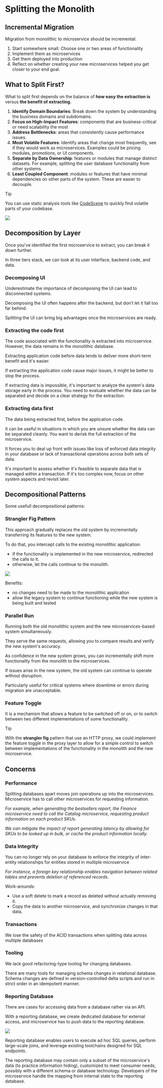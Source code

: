 # Splitting the Monolith

## Incremental Migration

Migration from monolithic to microservice should be incremental:

1. Start somewhere small. Choose one or two areas of functionality
2. Implement them as microservices
3. Get them deployed into production
4. Reflect on whether creating your new microservices helped you get closer to your end goal.


## What to Split First?

What to split first depends on the balance of **how easy the extraction is** versus **the benefit of extracting**.

1. **Identify Domain Boundaries**: Break down the system by understanding the business domains and subdomains.
1. **Focus on High-Impact Features**: components that are business-critical or need scalability the most
2. **Address Bottlenecks**: areas that consistently cause performance issues.
3. **Most Volatile Features**: Identify areas that change most frequently, see if they would work as microservices. Examples could be pricing modules, promotions, or UI components.
4. **Separate by Data Ownership**: features or modules that manage distinct datasets. For example, splitting the user database functionality from other systems.
5. **Least Coupled Component**: modules or features that have minimal dependencies on other parts of the system. These are easier to decouple.

> [!TIP]
> You can use static analysis tools like [CodeScene](https://www.codescene.com/) to quickly find volatile parts of your codebase.

![](https://codescene.com/hubfs/Teams%20Map%20CodeScene.png)


## Decomposition by Layer

Once you've identified the first microservice to extract, you can break it down further.

In three tiers stack, we can look at its user interface, backend code, and data.

### Decomposing UI

Underestimate the importance of decomposing the UI can lead to disconnected systems.

Decomposing the UI often happens after the backend, but don’t let it fall too far behind.

Splitting the UI can bring big advantages once the microservices are ready.


### Extracting the code first

The code associated with the functionality is extracted into microservice. However, the data remains in the monolithic database.

Extracting application code before data tends to deliver more short-term benefit and it's easier.

If extracting the application code cause major issues, it might be better to stop the process.

If extracting data is impossible, it's important to analyze the system's data storage early in the process. You need to evaluate whether the data can be separated and decide on a clear strategy for the extraction.


### Extracting data first

The data being extracted first, before the application code.

It can be useful in situations in which you are unsure whether the data can be separated cleanly. You want to derisk the full extraction of the microservice.

It forces you to deal up front with issues like loss of enforced data integrity in your database or lack of transactional operations across both sets of data.

It's important to assess whether it's feasible to separate data that is managed within a transaction. If it's too complex now, focus on other system aspects and revisit later.


## Decompositional Patterns

Some usefull decompositional patterns:

### Strangler Fig Pattern

This approach gradually replaces the old system by incrementally transferring its features to the new system.

To do that, you intercept calls to the existing monolithic application:
- If the functionality is implemented in the new microservice, redirected the calls to it.
- otherwise, let the calls continue to the monolith.

![](./splitting-monolith/strangler-fig.drawio.svg)

Benefits:
- no changes need to be made to the monolithic application
- allow the legacy system to continue functioning while the new system is being built and tested


### Parallel Run

Running both the old monolithic system and the new microservices-based system simultaneously.

They serve the same requests, allowing you to compare results and verify the new system's accuracy.

As confidence in the new system grows, you can incrementally shift more functionality from the monolith to the microservices.

If issues arise in the new system, the old system can continue to operate without disruption.

Particularly useful for critical systems where downtime or errors during migration are unacceptable.


### Feature Toggle

It is a mechanism that allows a feature to be switched off or on, or to switch between two different implementations of some functionality.

> [!TIP]
> With the **strangler fig** pattern that use an HTTP proxy, we could implement the feature toggle in the proxy layer to allow for a simple control to switch between implementations of the functionality in the monolith and the new microservice.


## Concerns

### Performance

Splitting databases apart moves join operations up into the microservices. Microservice has to call other microservices for requesting information.

*For example, when generating the bestsellers report, the Finance microservice need to call the Catalog microservice, requesting product information on each product SKUs*.

*We can mitigate the impact of report generating latency by allowing for SKUs to be looked up in bulk, or cache the product information locally.*

### Data Integrity

You can no longer rely on your database to enforce the integrity of inter-entity relationships for entities stored in multiple microservice

*For instance, a foreign key relationship enables navigation between related tables and prevents deletion of referenced records.*

Work-arounds:
- Use a soft delete to mark a record as deleted without actually removing it.
- Copy the data to another microservice, and synchronize changes in that data.


### Transactions

We lose the safety of the ACID transactions when splitting data across multiple databases


### Tooling

We lack good refactoring-type tooling for changing databases.

There are many tools for managing schema changes in relational database. Schema changes are defined in version-controlled delta scripts and run in strict order in an idempotent manner.


### Reporting Database

There are cases for accessing data from a database rather via an API.

With a reporting database, we create dedicated database for external access, and microservice has to push data to the reporting database.

![](./splitting-monolith/reporting-db.drawio.svg)

Reporting database enables users to execute ad hoc SQL queries, perform large-scale joins, and leverage existing toolchains designed for SQL endpoints.

The reporting database may contain only a subset of the microservice's data (to practice information hiding), customized to meet consumer needs, possibly with a different schema or database technology. Developers of the microservice handle the mapping from internal state to the reporting database.